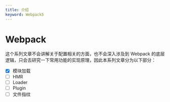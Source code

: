 ```yaml
---
title: 介绍
keyword: Webpack5
---
```


# Webpack

这个系列文章不会讲解关于配置相关的方面，也不会深入涉及到 Webpack 的底层逻辑，只会去研究一下常用功能的实现原理，因此本系列文章分为以下部分：

- [x] 模块加载
- [ ] HMR
- [ ] Loader
- [ ] Plugin
- [ ] 文件指纹
